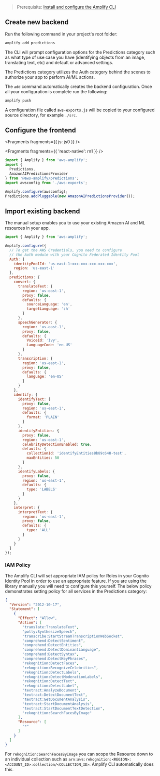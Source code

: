 > Prerequisite: [Install and configure the Amplify CLI](/cli/start/install)

## Create new backend

Run the following command in your project's root folder:

```bash
amplify add predictions
```

The CLI will prompt configuration options for the Predictions category such as what type of use case you have (identifying objects from an image, translating text, etc) and default or advanced settings.

The Predictions category utilizes the Auth category behind the scenes to authorize your app to perform AI/ML actions.

The `add` command automatically creates the backend configuration. Once all your configuration is complete run the following:

```bash
amplify push
```

A configuration file called `aws-exports.js` will be copied to your configured source directory, for example `./src`.

## Configure the frontend


<Fragments fragments={{ js: js0 }} />


<Fragments fragments={{ 'react-native': rn1 }} />

```javascript
import { Amplify } from 'aws-amplify';
import {
  Predictions,
  AmazonAIPredictionsProvider
} from '@aws-amplify/predictions';
import awsconfig from './aws-exports';

Amplify.configure(awsconfig);
Predictions.addPluggable(new AmazonAIPredictionsProvider());
```

## Import existing backend

The manual setup enables you to use your existing Amazon AI and ML resources in your app.

```javascript
import { Amplify } from 'aws-amplify';

Amplify.configure({
  // To get the AWS Credentials, you need to configure
  // the Auth module with your Cognito Federated Identity Pool
  Auth: {
    identityPoolId: 'us-east-1:xxx-xxx-xxx-xxx-xxx',
    region: 'us-east-1'
  },
  predictions: {
    convert: {
      translateText: {
        region: 'us-east-1',
        proxy: false,
        defaults: {
          sourceLanguage: 'en',
          targetLanguage: 'zh'
        }
      },
      speechGenerator: {
        region: 'us-east-1',
        proxy: false,
        defaults: {
          VoiceId: 'Ivy',
          LanguageCode: 'en-US'
        }
      },
      transcription: {
        region: 'us-east-1',
        proxy: false,
        defaults: {
          language: 'en-US'
        }
      }
    },
    identify: {
      identifyText: {
        proxy: false,
        region: 'us-east-1',
        defaults: {
          format: 'PLAIN'
        }
      },
      identifyEntities: {
        proxy: false,
        region: 'us-east-1',
        celebrityDetectionEnabled: true,
        defaults: {
          collectionId: 'identifyEntities8b89c648-test',
          maxEntities: 50
        }
      },
      identifyLabels: {
        proxy: false,
        region: 'us-east-1',
        defaults: {
          type: 'LABELS'
        }
      }
    },
    interpret: {
      interpretText: {
        region: 'us-east-1',
        proxy: false,
        defaults: {
          type: 'ALL'
        }
      }
    }
  }
});
```

### IAM Policy

The Amplify CLI will set appropriate IAM policy for Roles in your Cognito Identity Pool in order to use an appropriate feature. If you are using the library manually you will need to configure this yourself. The below policy demonstrates setting policy for all services in the Predictions category:

```json
{
  "Version": "2012-10-17",
  "Statement": [
    {
      "Effect": "Allow",
      "Action": [
        "translate:TranslateText",
        "polly:SynthesizeSpeech",
        "transcribe:StartStreamTranscriptionWebSocket",
        "comprehend:DetectSentiment",
        "comprehend:DetectEntities",
        "comprehend:DetectDominantLanguage",
        "comprehend:DetectSyntax",
        "comprehend:DetectKeyPhrases",
        "rekognition:DetectFaces",
        "rekognition:RecognizeCelebrities",
        "rekognition:DetectLabels",
        "rekognition:DetectModerationLabels",
        "rekognition:DetectText",
        "rekognition:DetectLabel",
        "textract:AnalyzeDocument",
        "textract:DetectDocumentText",
        "textract:GetDocumentAnalysis",
        "textract:StartDocumentAnalysis",
        "textract:StartDocumentTextDetection",
        "rekognition:SearchFacesByImage"
      ],
      "Resource": [
        "*"
      ]
    }
  ]
}
```

For `rekognition:SearchFacesByImage` you can scope the Resource down to an individual collection such as `arn:aws:rekognition:<REGION>:<ACCOUNT_ID>:collection/<COLLECTION_ID>`. Amplify CLI automatically does this.
